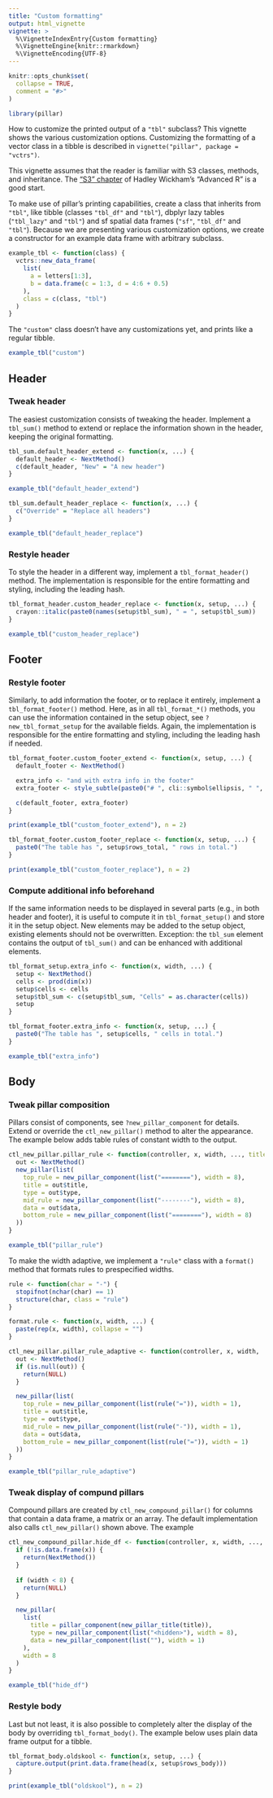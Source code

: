 ```yaml
---
title: "Custom formatting"
output: html_vignette
vignette: >
  %\VignetteIndexEntry{Custom formatting}
  %\VignetteEngine{knitr::rmarkdown}
  %\VignetteEncoding{UTF-8}
---
```


```r
knitr::opts_chunk$set(
  collapse = TRUE,
  comment = "#>"
)
```

```r
library(pillar)
```

How to customize the printed output of a `"tbl"` subclass?
This vignette shows the various customization options.
Customizing the formatting of a vector class in a tibble is described in `vignette("pillar", package = "vctrs")`.

This vignette assumes that the reader is familiar with S3 classes, methods, and inheritance.
The ["S3" chapter](https://adv-r.hadley.nz/s3.html) of Hadley Wickham's "Advanced R" is a good start.

To make use of pillar's printing capabilities, create a class that inherits from `"tbl"`, like tibble (classes `"tbl_df"` and `"tbl"`), dbplyr lazy tables (`"tbl_lazy"` and `"tbl"`) and sf spatial data frames (`"sf"`, `"tbl_df"` and `"tbl"`).
Because we are presenting various customization options, we create a constructor for an example data frame with arbitrary subclass.

```r
example_tbl <- function(class) {
  vctrs::new_data_frame(
    list(
      a = letters[1:3],
      b = data.frame(c = 1:3, d = 4:6 + 0.5)
    ),
    class = c(class, "tbl")
  )
}
```

The `"custom"` class doesn't have any customizations yet, and prints like a regular tibble.

```r
example_tbl("custom")
```


## Header

### Tweak header

The easiest customization consists of tweaking the header.
Implement a `tbl_sum()` method to extend or replace the information shown in the header, keeping the original formatting.

```r
tbl_sum.default_header_extend <- function(x, ...) {
  default_header <- NextMethod()
  c(default_header, "New" = "A new header")
}

example_tbl("default_header_extend")

tbl_sum.default_header_replace <- function(x, ...) {
  c("Override" = "Replace all headers")
}

example_tbl("default_header_replace")
```


### Restyle header

To style the header in a different way, implement a `tbl_format_header()` method.
The implementation is responsible for the entire formatting and styling, including the leading hash.

```r
tbl_format_header.custom_header_replace <- function(x, setup, ...) {
  crayon::italic(paste0(names(setup$tbl_sum), " = ", setup$tbl_sum))
}

example_tbl("custom_header_replace")
```


## Footer

### Restyle footer

Similarly, to add information the footer, or to replace it entirely, implement a `tbl_format_footer()` method.
Here, as in all `tbl_format_*()` methods, you can use the information contained in the setup object, see `?new_tbl_format_setup` for the available fields.
Again, the implementation is responsible for the entire formatting and styling, including the leading hash if needed.

```r
tbl_format_footer.custom_footer_extend <- function(x, setup, ...) {
  default_footer <- NextMethod()

  extra_info <- "and with extra info in the footer"
  extra_footer <- style_subtle(paste0("# ", cli::symbol$ellipsis, " ", extra_info))

  c(default_footer, extra_footer)
}

print(example_tbl("custom_footer_extend"), n = 2)

tbl_format_footer.custom_footer_replace <- function(x, setup, ...) {
  paste0("The table has ", setup$rows_total, " rows in total.")
}

print(example_tbl("custom_footer_replace"), n = 2)
```


### Compute additional info beforehand

If the same information needs to be displayed in several parts (e.g., in both header and footer), it is useful to compute it in `tbl_format_setup()` and store it in the setup object.
New elements may be added to the setup object, existing elements should not be overwritten.
Exception: the `tbl_sum` element contains the output of `tbl_sum()` and can be enhanced with additional elements.

```r
tbl_format_setup.extra_info <- function(x, width, ...) {
  setup <- NextMethod()
  cells <- prod(dim(x))
  setup$cells <- cells
  setup$tbl_sum <- c(setup$tbl_sum, "Cells" = as.character(cells))
  setup
}

tbl_format_footer.extra_info <- function(x, setup, ...) {
  paste0("The table has ", setup$cells, " cells in total.")
}

example_tbl("extra_info")
```



## Body

### Tweak pillar composition

Pillars consist of components, see `?new_pillar_component` for details.
Extend or override the `ctl_new_pillar()` method to alter the appearance.
The example below adds table rules of constant width to the output.

```r
ctl_new_pillar.pillar_rule <- function(controller, x, width, ..., title = NULL) {
  out <- NextMethod()
  new_pillar(list(
    top_rule = new_pillar_component(list("========"), width = 8),
    title = out$title,
    type = out$type,
    mid_rule = new_pillar_component(list("--------"), width = 8),
    data = out$data,
    bottom_rule = new_pillar_component(list("========"), width = 8)
  ))
}

example_tbl("pillar_rule")
```

To make the width adaptive, we implement a `"rule"` class with a `format()` method that formats rules to prespecified widths.

```r
rule <- function(char = "-") {
  stopifnot(nchar(char) == 1)
  structure(char, class = "rule")
}

format.rule <- function(x, width, ...) {
  paste(rep(x, width), collapse = "")
}

ctl_new_pillar.pillar_rule_adaptive <- function(controller, x, width, ..., title = NULL) {
  out <- NextMethod()
  if (is.null(out)) {
    return(NULL)
  }

  new_pillar(list(
    top_rule = new_pillar_component(list(rule("=")), width = 1),
    title = out$title,
    type = out$type,
    mid_rule = new_pillar_component(list(rule("-")), width = 1),
    data = out$data,
    bottom_rule = new_pillar_component(list(rule("=")), width = 1)
  ))
}

example_tbl("pillar_rule_adaptive")
```


### Tweak display of compund pillars

Compound pillars are created by `ctl_new_compound_pillar()` for columns that contain a data frame, a matrix or an array.
The default implementation also calls `ctl_new_pillar()` shown above.
The example 


```r
ctl_new_compound_pillar.hide_df <- function(controller, x, width, ..., title = NULL) {
  if (!is.data.frame(x)) {
    return(NextMethod())
  }
  
  if (width < 8) {
    return(NULL)
  }

  new_pillar(
    list(
      title = pillar_component(new_pillar_title(title)),
      type = new_pillar_component(list("<hidden>"), width = 8),
      data = new_pillar_component(list(""), width = 1)
    ),
    width = 8
  )
}

example_tbl("hide_df")
```


### Restyle body

Last but not least, it is also possible to completely alter the display of the body by overriding `tbl_format_body()`.
The example below uses plain data frame output for a tibble.

```r
tbl_format_body.oldskool <- function(x, setup, ...) {
  capture.output(print.data.frame(head(x, setup$rows_body)))
}

print(example_tbl("oldskool"), n = 2)
```

